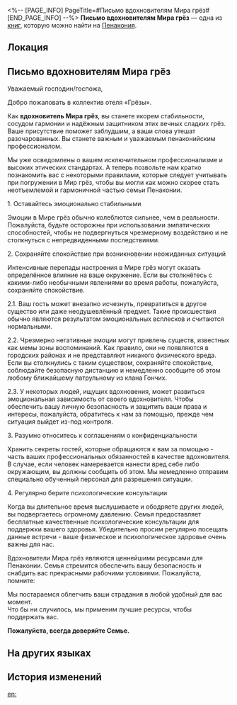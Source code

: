 <%-- [PAGE_INFO]
PageTitle=#Письмо вдохновителям Мира грёз#
[END_PAGE_INFO] --%>
{{Дополнить}}
{{Книга Инфобокс
|id           = 330
|partIds      = 190606
|Название     = 
|Изображение  = Предмет Журнал Пенакония.png
|Мир          = Пенакония
|Томов        = 1
|Автор        = <!--нужно добавить-->
|Описание     = Официальное руководство, где описаны базовые правила для работы вдохновителем Мира грёз, в том числе кодекс профессиональной этики, возможные рабочие риски и способы их предотвращения.
|Том1         = {{tx}}
|Источник1    = {{tx|Отсутствует источник}}
|Персонажи    = 
|Фракции      = 
}}
'''Письмо вдохновителям Мира грёз''' — одна из [[Книги|книг]], которую можно найти на [[Пенакония]].

==Локация==
{{Отметка карты|<!--название карты-->|<!--id отметки-->}}

==Письмо вдохновителям Мира грёз==
Уважаемый господин/госпожа,

Добро пожаловать в коллектив отеля «Грёзы».

Как '''вдохновитель Мира грёз''', вы станете якорем стабильности, сосудом гармонии и надёжным защитником этих вечных сладких грёз. Ваше присутствие поможет заблудшим, а ваши слова утешат разочарованных. Вы станете важным и уважаемым пенаконийским профессионалом.

Мы уже осведомлены о вашем исключительном профессионализме и высоких этических стандартах. А теперь позвольте нам кратко познакомить вас с некоторыми правилами, которые следует учитывать при погружении в Мир грёз, чтобы вы могли как можно скорее стать неотъемлемой и гармоничной частью семьи Пенаконии.

1. Оставайтесь эмоционально стабильными

Эмоции в Мире грёз обычно колеблются сильнее, чем в реальности. Пожалуйста, будьте осторожны при использовании эмпатических способностей, чтобы не подвергнуться чрезмерному воздействию и не столкнуться с непредвиденными последствиями.

2. Сохраняйте спокойствие при возникновении неожиданных ситуаций

Интенсивные перепады настроения в Мире грёз могут оказать определённое влияние на ваше окружение. Если вы столкнётесь с какими-либо необычными явлениями во время работы, пожалуйста, сохраняйте спокойствие.

2.1. Ваш гость может внезапно исчезнуть, превратиться в другое существо или даже неодушевлённый предмет. Такие происшествия обычно являются результатом эмоциональных всплесков и считаются нормальными.

2.2. Чрезмерно негативные эмоции могут привлечь существ, известных как мемы зоны воспоминаний. Как правило, они не появляются в городских районах и не представляют никакого физического вреда. Если вы столкнулись с таким существом, сохраняйте спокойствие, соблюдайте безопасную дистанцию и немедленно сообщите об этом любому ближайшему патрульному из клана Гончих.

2.3. У некоторых людей, ищущих вдохновения, может развиться эмоциональная зависимость от своего вдохновителя. Чтобы обеспечить вашу личную безопасность и защитить ваши права и интересы, пожалуйста, обратитесь к нам за помощью, прежде чем ситуация выйдет из-под контроля.

3. Разумно относитесь к соглашениям о конфиденциальности

Хранить секреты гостей, которые обращаются к вам за помощью - часть ваших профессиональных обязанностей в качестве вдохновителя. В случае, если человек намеревается нанести вред себе либо окружающим, вы должны сообщить об этом. Мы немедленно отправим специально обученный персонал для разрешения ситуации.

4. Регулярно берите психологические консультации

Когда вы длительное время выслушиваете и ободряете других людей, вы подвергаетесь огромному давлению. Семья предоставляет бесплатные качественные психологические консультации для поддержки вашего здоровья. Убедительно просим регулярно посещать данные встречи - ваше физическое и психологическое здоровье очень важны для нас.

Вдохновители Мира грёз являются ценнейшими ресурсами для Пенаконии. Семья стремится обеспечить вашу безопасность и снабдить вас прекрасными рабочими условиями. Пожалуйста, помните:

Мы постараемся облегчить ваши страдания в любой удобный для вас момент.<br />
Что бы ни случилось, мы применим лучшие ресурсы, чтобы поддержать вас.

'''Пожалуйста, всегда доверяйте Семье.'''

==На других языках==
{{На других языках
|en   = ''A Letter to Dreamscape Motivators''
|zhs  = 《致梦境鼓励师的一封信》
|zht  = 《致夢境鼓勵師的一封信》
|ja   = 『ドリームサポーターへの手紙』
|ko   = ≪꿈세계 장려사에게 보내는 편지≫
|es   = Carta para motivadores oníricos
|fr   = ''Lettre aux protecteurs oniriques''
|ru   = Письмо вдохновителям Мира грёз
|th   = "จดหมายถึงนักสร้างแรงบันดาลฝัน"
|vi   = "Bức Thư Gửi Người Cổ Vũ Cõi Mộng"
|de   = „Ein Brief an die Traumberater“
|id   = "Sepucuk Surat untuk Motivator Dunia Mimpi"
|pt   = "Carta para os Motivadores Oníricos"
}}

==История изменений==
{{История изменений|3.5}}

[[en:]]